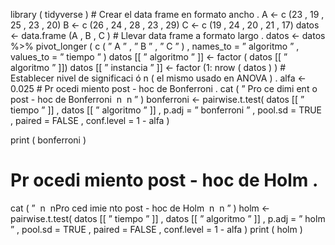library ( tidyverse )
# Crear el data frame en formato ancho .
A <- c (23 , 19 , 25 , 23 , 20)
B <- c (26 , 24 , 28 , 23 , 29)
C <- c (19 , 24 , 20 , 21 , 17)
datos <- data.frame (A , B , C )
# Llevar data frame a formato largo .
datos <- datos %>% pivot_longer ( c ( " A " , " B " , " C " ) ,
names_to = " algoritmo " ,
values_to = " tiempo " )
datos [[ " algoritmo " ]] <- factor ( datos [[ " algoritmo " ]])
datos [[ " instancia " ]] <- factor (1: nrow ( datos ) )
# Establecer nivel de significaci ó n ( el mismo usado en ANOVA ) .
alfa <- 0.025
# Pr ocedi miento post - hoc de Bonferroni .
cat ( " Pro ce dimi ent o post - hoc de Bonferroni \ n \ n " )
bonferroni <- pairwise.t.test( datos [[ " tiempo " ]] ,
datos [[ " algoritmo " ]] ,
p.adj = " bonferroni " ,
pool.sd = TRUE ,
paired = FALSE ,
conf.level = 1 - alfa )

print ( bonferroni )

# Pr ocedi miento post - hoc de Holm .
cat ( " \ n \ nPro ced imie nto post - hoc de Holm \ n \ n " )
holm <- pairwise.t.test( datos [[ " tiempo " ]] ,
datos [[ " algoritmo " ]] ,
p.adj = " holm " ,
pool.sd = TRUE ,
paired = FALSE ,
conf.level = 1 - alfa )
print ( holm )